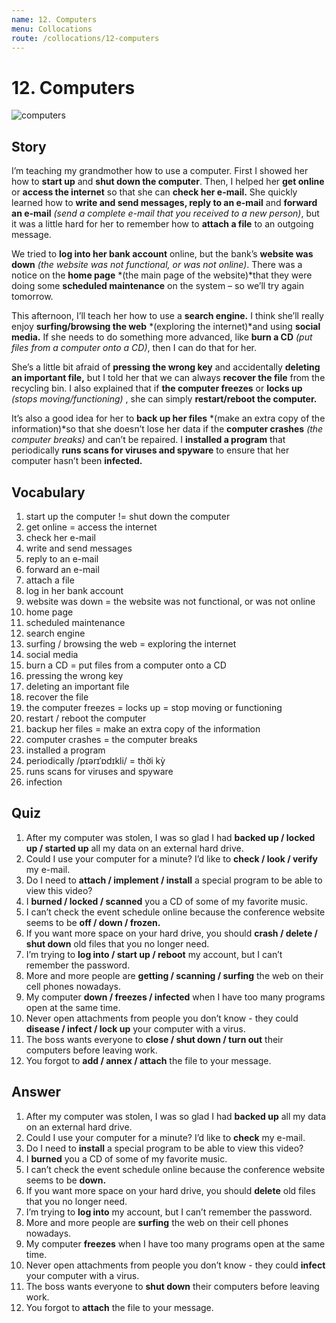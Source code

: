 ```yaml
---
name: 12. Computers
menu: Collocations
route: /collocations/12-computers
---
```



# 12. Computers

<Image src={computersImg} alt="computers" />

## Story

I’m teaching my grandmother how to use a computer. First I showed her how to **start up** and **shut down the computer**. Then, I helped her **get online** or **access the internet** so that she can **check her e-mail.** She quickly learned how to **write and send messages, reply to an e-mail** and **forward an e-mail** _(send a complete e-mail that you received to a new person)_, but it was a little hard for her to remember how to **attach a file** to an outgoing message.

We tried to **log into her bank account** online, but the bank’s **website was down** _(the website was not functional, or was not online)_. There was a notice on the **home page** *(the main page of the website)*that they were doing some **scheduled maintenance** on the system – so we’ll try again tomorrow.

This afternoon, I’ll teach her how to use a **search engine.** I think she’ll really enjoy **surfing/browsing the web** *(exploring the internet)*and using **social media.** If she needs to do something more advanced, like **burn a CD** _(put files from a computer onto a CD)_, then I can do that for her.

She’s a little bit afraid of **pressing the wrong key** and accidentally **deleting an important file,** but I told her that we can always **recover the file** from the recycling bin. I also explained that if **the computer freezes** or **locks up** _(stops moving/functioning)_ , she can simply **restart/reboot the computer.**

It’s also a good idea for her to **back up her files** *(make an extra copy of the information)*so that she doesn’t lose her data if the **computer crashes** _(the computer breaks)_ and can’t be repaired. I **installed a program** that periodically **runs scans for viruses and spyware** to ensure that her computer hasn’t been **infected.**

## Vocabulary

1. start up the computer != shut down the computer
2. get online = access the internet
3. check her e-mail
4. write and send messages
5. reply to an e-mail
6. forward an e-mail
7. attach a file
8. log in her bank account
9. website was down = the website was not functional, or was not online
10. home page
11. scheduled maintenance
12. search engine
13. surfing / browsing the web = exploring the internet
14. social media
15. burn a CD = put files from a computer onto a CD
16. pressing the wrong key
17. deleting an important file
18. recover the file
19. the computer freezes = locks up = stop moving or functioning
20. restart / reboot the computer
21. backup her files = make an extra copy of the information
22. computer crashes = the computer breaks
23. installed a program
24. periodically /pɪərɪˈɒdɪkli/ = thời kỳ
25. runs scans for viruses and spyware
26. infection

## Quiz

1. After my computer was stolen, I was so glad I had **backed up / locked up / started up** all my data on an external hard drive.
2. Could I use your computer for a minute? I’d like to **check / look / verify** my e-mail.
3. Do I need to **attach / implement / install** a special program to be able to view this video?
4. I **burned / locked / scanned** you a CD of some of my favorite music.
5. I can’t check the event schedule online because the conference website seems to be **off / down / frozen.**
6. If you want more space on your hard drive, you should **crash / delete / shut down** old files that you no longer need.
7. I’m trying to **log into / start up / reboot** my account, but I can’t remember the password.
8. More and more people are **getting / scanning / surfing** the web on their cell phones nowadays.
9. My computer **down / freezes / infected** when I have too many programs open at the same time.
10. Never open attachments from people you don’t know - they could **disease / infect / lock up** your computer with a virus.
11. The boss wants everyone to **close / shut down / turn out** their computers before leaving work.
12. You forgot to **add / annex / attach** the file to your message.

## Answer

1. After my computer was stolen, I was so glad I had **backed up** all my data on an external hard drive.
2. Could I use your computer for a minute? I’d like to **check** my e-mail.
3. Do I need to **install** a special program to be able to view this video?
4. I **burned** you a CD of some of my favorite music.
5. I can’t check the event schedule online because the conference website seems to be **down.**
6. If you want more space on your hard drive, you should **delete** old files that you no longer need.
7. I’m trying to **log into** my account, but I can’t remember the password.
8. More and more people are **surfing** the web on their cell phones nowadays.
9. My computer **freezes** when I have too many programs open at the same time.
10. Never open attachments from people you don’t know - they could **infect** your computer with a virus.
11. The boss wants everyone to **shut down** their computers before leaving work.
12. You forgot to **attach** the file to your message.
